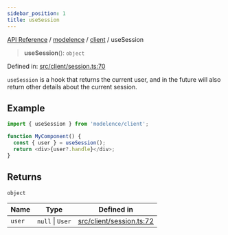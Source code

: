 ```yaml
---
sidebar_position: 1
title: useSession
---
```


[API Reference](/api-reference/modelence/client/functions/../../../index) / [modelence](/api-reference/modelence/client/functions/../../index) / [client](/api-reference/modelence/client/functions/../index) / useSession

> **useSession**(): `object`

Defined in: [src/client/session.ts:70](https://github.com/modelence/modelence/blob/7d5ab6803a03a590fa9ba44d3ce0544ecf5463af/packages/modelence/src/client/session.ts#L70)

`useSession` is a hook that returns the current user, and in the future will also return other details about the current session.

## Example

```ts
import { useSession } from 'modelence/client';

function MyComponent() {
  const { user } = useSession();
  return <div>{user?.handle}</div>;
}
```

## Returns

`object`

| Name | Type | Defined in |
| ------ | ------ | ------ |
| `user` | `null` \| `User` | [src/client/session.ts:72](https://github.com/modelence/modelence/blob/7d5ab6803a03a590fa9ba44d3ce0544ecf5463af/packages/modelence/src/client/session.ts#L72) |
